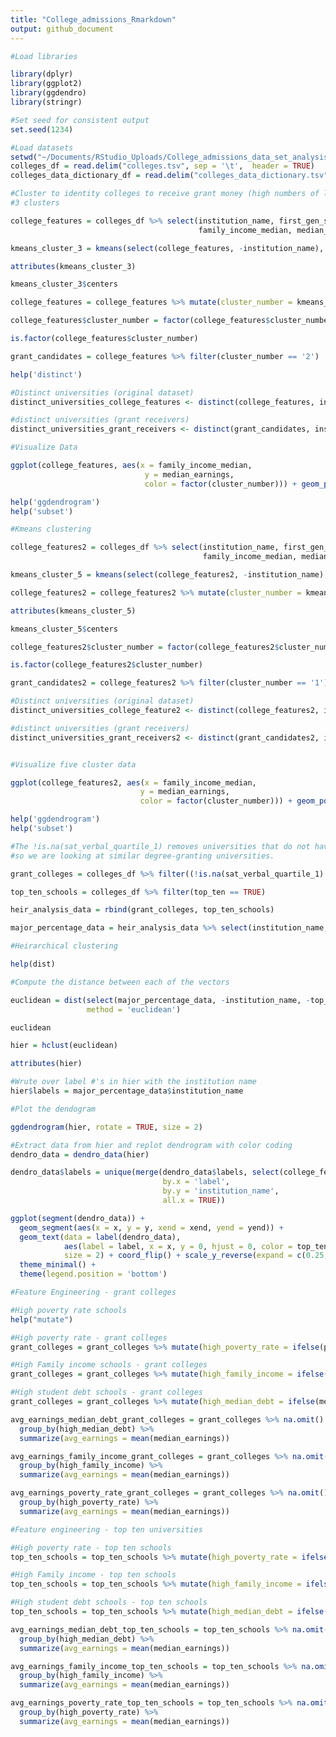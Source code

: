 ```yaml
---
title: "College_admissions_Rmarkdown"
output: github_document
---
```


```r

#Load libraries

library(dplyr)
library(ggplot2)
library(ggdendro)
library(stringr)

```


```r

#Set seed for consistent output
set.seed(1234)

#Load datasets
setwd("~/Documents/RStudio_Uploads/College_admissions_data_set_analysis")
colleges_df = read.delim("colleges.tsv", sep = '\t',  header = TRUE)
colleges_data_dictionary_df = read.delim("colleges_data_dictionary.tsv", sep = '\t',  header = TRUE)

```

```r

#Cluster to identity colleges to receive grant money (high numbers of low-income, fist generation college attendees)
#3 clusters

college_features = colleges_df %>% select(institution_name, first_gen_share, poverty_rate, 
                                          family_income_median, median_earnings, pell_grant_rate, top_ten) %>% na.omit() %>% distinct()

kmeans_cluster_3 = kmeans(select(college_features, -institution_name), 3)

attributes(kmeans_cluster_3)

kmeans_cluster_3$centers

college_features = college_features %>% mutate(cluster_number = kmeans_cluster_3$cluster)

college_features$cluster_number = factor(college_features$cluster_number)

is.factor(college_features$cluster_number)

grant_candidates = college_features %>% filter(cluster_number == '2')

help('distinct')

#Distinct universities (original dataset)
distinct_universities_college_features <- distinct(college_features, institution_name, keep_all = TRUE)

#distinct universities (grant receivers)
distinct_universities_grant_receivers <- distinct(grant_candidates, institution_name, keep_all = TRUE)

```

```r

#Visualize Data

ggplot(college_features, aes(x = family_income_median,
                              y = median_earnings,
                              color = factor(cluster_number))) + geom_point(alpha = 0.50)

help('ggdendrogram')
help('subset')


```

```r

#Kmeans clustering

college_features2 = colleges_df %>% select(institution_name, first_gen_share, poverty_rate, 
                                           family_income_median, median_earnings, pell_grant_rate, top_ten) %>% na.omit() %>% distinct()

kmeans_cluster_5 = kmeans(select(college_features2, -institution_name), 5)

college_features2 = college_features2 %>% mutate(cluster_number = kmeans_cluster_5$cluster)

attributes(kmeans_cluster_5)

kmeans_cluster_5$centers

college_features2$cluster_number = factor(college_features2$cluster_number)

is.factor(college_features2$cluster_number)

grant_candidates2 = college_features2 %>% filter(cluster_number == '1')

#Distinct universities (original dataset)
distinct_universities_college_feature2 <- distinct(college_features2, institution_name, keep_all = TRUE)

#distinct universities (grant receivers)
distinct_universities_grant_receivers2 <- distinct(grant_candidates2, institution_name, keep_all = TRUE)


#Visualize five cluster data

ggplot(college_features2, aes(x = family_income_median,
                             y = median_earnings,
                             color = factor(cluster_number))) + geom_point(alpha = 0.50)

help('ggdendrogram')
help('subset')


```


```r

#The !is.na(sat_verbal_quartile_1) removes universities that do not have SAT admission criteria, 
#so we are looking at similar degree-granting universities.

grant_colleges = colleges_df %>% filter((!is.na(sat_verbal_quartile_1) & family_income_median < 40000 & median_earnings < 30000))

top_ten_schools = colleges_df %>% filter(top_ten == TRUE)

heir_analysis_data = rbind(grant_colleges, top_ten_schools)

major_percentage_data = heir_analysis_data %>% select(institution_name, top_ten, ends_with('_major_perc')) %>% na.omit()

```

```r

#Heirarchical clustering

help(dist)

#Compute the distance between each of the vectors

euclidean = dist(select(major_percentage_data, -institution_name, -top_ten),
                 method = 'euclidean')

euclidean

hier = hclust(euclidean)

attributes(hier)

#Wrute over label #'s in hier with the institution name
hier$labels = major_percentage_data$institution_name

#Plot the dendogram

ggdendrogram(hier, rotate = TRUE, size = 2)

```

```r

#Extract data from hier and replot dendrogram with color coding
dendro_data = dendro_data(hier)

dendro_data$labels = unique(merge(dendro_data$labels, select(college_features, institution_name, top_ten),
                                  by.x = 'label',
                                  by.y = 'institution_name',
                                  all.x = TRUE))

ggplot(segment(dendro_data)) + 
  geom_segment(aes(x = x, y = y, xend = xend, yend = yend)) + 
  geom_text(data = label(dendro_data),
            aes(label = label, x = x, y = 0, hjust = 0, color = top_ten),
            size = 2) + coord_flip() + scale_y_reverse(expand = c(0.25, 0)) + 
  theme_minimal() + 
  theme(legend.position = 'bottom')


```

```r

#Feature Engineering - grant colleges

#High poverty rate schools
help("mutate")

#High poverty rate - grant colleges
grant_colleges = grant_colleges %>% mutate(high_poverty_rate = ifelse(poverty_rate >= 10.0, TRUE, FALSE))

#High Family income schools - grant colleges
grant_colleges = grant_colleges %>% mutate(high_family_income = ifelse(family_income_median >= 70000, TRUE, FALSE))

#High student debt schools - grant colleges
grant_colleges = grant_colleges %>% mutate(high_median_debt = ifelse(median_debt >= 15000, TRUE, FALSE))

avg_earnings_median_debt_grant_colleges = grant_colleges %>% na.omit() %>% 
  group_by(high_median_debt) %>% 
  summarize(avg_earnings = mean(median_earnings))

avg_earnings_family_income_grant_colleges = grant_colleges %>% na.omit() %>% 
  group_by(high_family_income) %>% 
  summarize(avg_earnings = mean(median_earnings))

avg_earnings_poverty_rate_grant_colleges = grant_colleges %>% na.omit() %>% 
  group_by(high_poverty_rate) %>% 
  summarize(avg_earnings = mean(median_earnings))

#Feature engineering - top ten universities

#High poverty rate - top ten schools
top_ten_schools = top_ten_schools %>% mutate(high_poverty_rate = ifelse(poverty_rate >= 10.0, TRUE, FALSE))

#High Family income - top ten schools
top_ten_schools = top_ten_schools %>% mutate(high_family_income = ifelse(family_income_median >= 70000, TRUE, FALSE))

#High student debt schools - top ten schools
top_ten_schools = top_ten_schools %>% mutate(high_median_debt = ifelse(median_debt >= 15000, TRUE, FALSE))

avg_earnings_median_debt_top_ten_schools = top_ten_schools %>% na.omit() %>% 
  group_by(high_median_debt) %>% 
  summarize(avg_earnings = mean(median_earnings))

avg_earnings_family_income_top_ten_schools = top_ten_schools %>% na.omit() %>% 
  group_by(high_family_income) %>% 
  summarize(avg_earnings = mean(median_earnings))

avg_earnings_poverty_rate_top_ten_schools = top_ten_schools %>% na.omit() %>% 
  group_by(high_poverty_rate) %>% 
  summarize(avg_earnings = mean(median_earnings))

```


